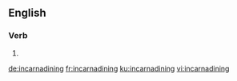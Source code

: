 ==English==

===Verb===
{{head|en|present participle}}

# {{present participle of|incarnadine|lang=en|nocat=1}}

[[de:incarnadining]]
[[fr:incarnadining]]
[[ku:incarnadining]]
[[vi:incarnadining]]